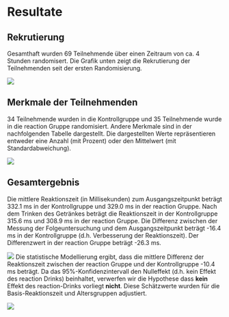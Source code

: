 # Resultate

## Rekrutierung

Gesamthaft wurden 69 Teilnehmende über einen Zeitraum von ca. 4 Stunden randomisert. Die Grafik unten zeigt die Rekrutierung der Teilnehmenden seit der ersten Randomisierung.

![](/results/fig1.png)

## Merkmale der Teilnehmenden

34 Teilnehmende wurden in die Kontrollgruppe und 35 Teilnehmende wurde in die reaction Gruppe randomisiert. Andere Merkmale sind in der nachfolgenden Tabelle dargestellt. Die dargestellten Werte repräsentieren entweder eine Anzahl (mit Prozent) oder den Mittelwert (mit Standardabweichung).

![](/results/fig2.png)

## Gesamtergebnis

Die mittlere Reaktionszeit (in Millisekunden) zum Ausgangszeitpunkt beträgt 332.1 ms in der Kontrollgruppe und 329.0 ms in der reaction Gruppe. Nach dem Trinken des Getränkes beträgt die Reaktionszeit in der Kontrollgruppe 315.6 ms und 308.9 ms in der reaction Gruppe. Die Differenz zwischen der Messung der Folgeuntersuchung und dem Ausgangszeitpunkt beträgt -16.4 ms in der Kontrollgruppe (d.h. Verbesserung der Reaktionszeit). Der Differenzwert in der reaction Gruppe beträgt -26.3 ms.

![](/results/fig3.png)
Die statistische Modellierung ergibt, dass die mittlere Differenz der Reaktionszeit zwischen der reaction Gruppe und der Kontrollgruppe -10.4 ms beträgt. Da das 95%-Konfidenzintervall den Nulleffekt (d.h. kein Effekt des reaction Drinks) beinhaltet, verwerfen wir die Hypothese dass **kein** Effekt des reaction-Drinks vorliegt **nicht**. Diese Schätzwerte wurden für die Basis-Reaktionszeit und Altersgruppen adjustiert.

![](/results/fig4.png)
